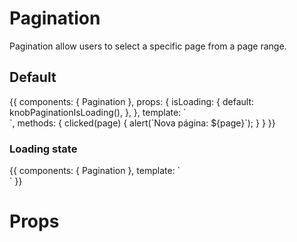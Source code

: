 


<Meta title="Components|Pagination" component={Pagination} />

# Pagination

Pagination allow users to select a specific page from a page range.

## Default

<Preview>
  <Story name="Default" parameters={{ decorators: [withKnobs,withA11y] }} inline={true}>
    {{
      components: { Pagination },
      props: {
        isLoading: {
          default: knobPaginationIsLoading(),
        },
      },
      template: `
      <div class="row-items">
        <div >
          <Pagination :count="7" :page="1" :onChange="clicked" :isLoading="isLoading" />
        </div>
        <div >
          <Pagination :count="7" :page="4" :onChange="clicked" :isLoading="isLoading" />
        </div>
        <div >
          <Pagination :count="7" :page="7" :onChange="clicked" :isLoading="isLoading" />
        </div>
      </div>
      `,
      methods: {
        clicked(page) {
          alert(`Nova página: ${page}`);
        }
      }
    }}
  </Story>
</Preview>

### Loading state

<Preview>
  <Story name="Loading state" parameters={{ decorators: [withA11y] }} inline={true}>
    {{
      components: { Pagination },
      template: `
        <div >
          <Pagination :count="7" :page="4" :onChange="() => {}" :isLoading="true" />
        </div>
      `
    }}
  </Story>
</Preview>


# Props

<Props of={Pagination} />
